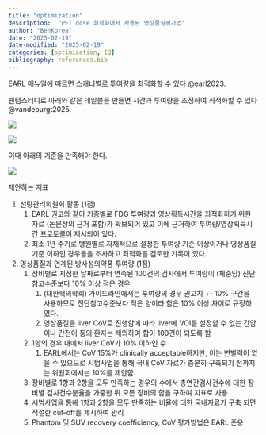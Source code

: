 ```yaml
---
title: "optimization"
description:  "PET dose 최적화에서 사용된 영상품질평가법"
author: "BenKorea"
date: "2025-02-19"
date-modified: "2025-02-19"
categories: [optimization, IQ]
bibliography: references.bib
---
```


EARL 매뉴얼에 따르면 스캐너별로 투여량을 최적화할 수 있다 @earl2023.

팬텀스터디로 아래와 같은 테일블을 만들면 시간과 투여량을 조정하여 최적화할 수 있다 @vandeburgt2025.

![](images/phantom.JPG)

![](images/clipboard-1111791144.png)

이때 아래의 기준을 만족해야 한다.

![](images/clipboard-735047486.png)

제안하는 지표

1.  선량관리위원회 활동 (1점)
    1.  EARL 권고와 같이 기종별로 FDG 투여량과 영상획득시간을 최적화하기 위한 자료 (논문상의 근거 포함)가 확보되어 있고 이에 근거하여 투여량/영상획득시간 프로토콜이 제시되어 있다.
    2.  최소 1년 주기로 병원별로 자체적으로 설정한 투여량 기준 이상이거나 영상품질 기준 이하인 경우들을 조사하고 최적화를 검토한 기록이 있다.
2.  영상품질과 연계된 방사성의약품 투여량 (1점)
    1.  장비별로 지정한 날짜로부터 연속된 100건의 검사에서 투여량이 (체중당) 진단참고수준보다 10% 이상 적은 경우
        1.  (대한핵의학회) 가이드라인에서는 투여량의 경우 권고치 +- 10% 구간을 사용하므로 진단참고수준보다 적은 양이라 함은 10% 이상 차이로 규정하였다.
        2.  영상품질을 liver CoV로 진행함에 따라 liver에 VOI를 설정할 수 없는 간암이나 간전이 등의 환자는 제외하여 합이 100건이 되도록 함
    2.  1항의 경우 내에서 liver CoV가 10% 이하인 수
        1.  EARL에서는 CoV 15%가 clinically acceptable하지만, 이는 변별력이 없을 수 있으므로 시범사업을 통해 국내 CoV 자료가 충분히 구축되기 전까지는 위원회에서는 10%를 제안함.
    3.  장비별로 1항과 2항을 모두 만족하는 경우의 수에서 총연간검사건수에 대한 장비별 검사건수분율을 가중한 뒤 모든 장비의 합을 구하여 지표로 사용
    4.  시범사업을 통해 1항과 2항을 모두 만족하는 비율에 대한 국내자료가 구축 되면 적절한 cut-off를 제시하여 관리
    5.  Phantom 및 SUV recovery coefficiency, CoV 평가방법은 EARL 준용
